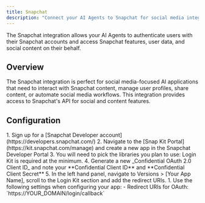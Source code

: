 ```yaml
---
title: Snapchat
description: "Connect your AI Agents to Snapchat for social media integration, content sharing, and user engagement."
---
```



The Snapchat integration allows your AI Agents to authenticate users with their Snapchat accounts and access Snapchat features, user data, and social content on their behalf.

## Overview

The Snapchat integration is perfect for social media-focused AI applications that need to interact with Snapchat content, manage user profiles, share content, or automate social media workflows. This integration provides access to Snapchat's API for social and content features.

## Configuration

<Steps>
  <Step title="Set up app in Snapchat">
    1. Sign up for a [Snapchat Developer account](https://developers.snapchat.com/)
    2. Navigate to the [Snap Kit Portal](https://kit.snapchat.com/manage) and create a new app in the Snapchat Developer Portal
    3. You will need to pick the libraries you plan to use: Login Kit is required at the minimum.
    4. Generate a new _Confidential OAuth 2.0 Client ID_ and note your **Confidential Client ID** and **Confidential Client Secret**
    5. In the left hand panel, navigate to Versions > [Your App Name], scroll to the Login Kit section and add the redirect URIs.
  </Step>
  <Step title="Configure for Auth0">
    1. Use the following settings when configuring your app:
      - Redirect URIs for OAuth: `https://YOUR_DOMAIN/login/callback`
  </Step>
</Steps>

<Auth0DomainInfo />

<AddConnectionInAuth0 />